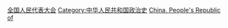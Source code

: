 [[Category:全国人民代表大会|]]
[[Category:中华人民共和国政治史|Category:中华人民共和国政治史]]
[[Category:各屆別立法機構|China, People's Republic of]]